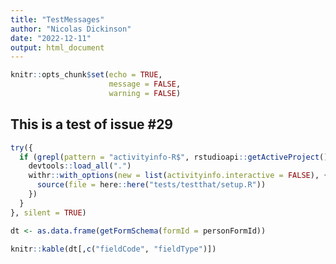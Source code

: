 ```yaml
---
title: "TestMessages"
author: "Nicolas Dickinson"
date: "2022-12-11"
output: html_document
---
```


```r
knitr::opts_chunk$set(echo = TRUE,
                      message = FALSE,
                      warning = FALSE)
```

## This is a test of issue #29

```r
try({
  if (grepl(pattern = "activityinfo-R$", rstudioapi::getActiveProject())) {
    devtools::load_all(".")
    withr::with_options(new = list(activityinfo.interactive = FALSE), {
      source(file = here::here("tests/testthat/setup.R"))
    })
  }
}, silent = TRUE)

dt <- as.data.frame(getFormSchema(formId = personFormId))

knitr::kable(dt[,c("fieldCode", "fieldType")])

```
